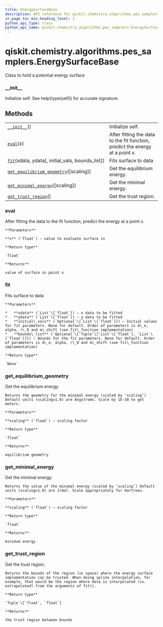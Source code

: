 ```yaml
---
title: EnergySurfaceBase
description: API reference for qiskit.chemistry.algorithms.pes_samplers.EnergySurfaceBase
in_page_toc_min_heading_level: 1
python_api_type: class
python_api_name: qiskit.chemistry.algorithms.pes_samplers.EnergySurfaceBase
---
```


<span id="qiskit-chemistry-algorithms-pes-samplers-energysurfacebase" />

# qiskit.chemistry.algorithms.pes\_samplers.EnergySurfaceBase

<Class id="qiskit.chemistry.algorithms.pes_samplers.EnergySurfaceBase" isDedicatedPage={true} github="https://github.com/qiskit-community/qiskit-aqua/tree/stable/0.9/qiskit/chemistry/algorithms/pes_samplers/potentials/potential_base.py" signature="EnergySurfaceBase" modifiers="class">
  Class to hold a potential energy surface

  ### \_\_init\_\_

  <Function id="qiskit.chemistry.algorithms.pes_samplers.EnergySurfaceBase.__init__" signature="__init__()">
    Initialize self. See help(type(self)) for accurate signature.
  </Function>

  ## Methods

  |                                                                                                                                                                                                                      |                                                                              |
  | -------------------------------------------------------------------------------------------------------------------------------------------------------------------------------------------------------------------- | ---------------------------------------------------------------------------- |
  | [`__init__`](#qiskit.chemistry.algorithms.pes_samplers.EnergySurfaceBase.__init__ "qiskit.chemistry.algorithms.pes_samplers.EnergySurfaceBase.__init__")()                                                           | Initialize self.                                                             |
  | [`eval`](#qiskit.chemistry.algorithms.pes_samplers.EnergySurfaceBase.eval "qiskit.chemistry.algorithms.pes_samplers.EnergySurfaceBase.eval")(x)                                                                      | After fitting the data to the fit function, predict the energy at a point x. |
  | [`fit`](#qiskit.chemistry.algorithms.pes_samplers.EnergySurfaceBase.fit "qiskit.chemistry.algorithms.pes_samplers.EnergySurfaceBase.fit")(xdata, ydata\[, initial\_vals, bounds\_list])                              | Fits surface to data                                                         |
  | [`get_equilibrium_geometry`](#qiskit.chemistry.algorithms.pes_samplers.EnergySurfaceBase.get_equilibrium_geometry "qiskit.chemistry.algorithms.pes_samplers.EnergySurfaceBase.get_equilibrium_geometry")(\[scaling]) | Get the equilibrium energy.                                                  |
  | [`get_minimal_energy`](#qiskit.chemistry.algorithms.pes_samplers.EnergySurfaceBase.get_minimal_energy "qiskit.chemistry.algorithms.pes_samplers.EnergySurfaceBase.get_minimal_energy")(\[scaling])                   | Get the minimal energy.                                                      |
  | [`get_trust_region`](#qiskit.chemistry.algorithms.pes_samplers.EnergySurfaceBase.get_trust_region "qiskit.chemistry.algorithms.pes_samplers.EnergySurfaceBase.get_trust_region")()                                   | Get the trust region.                                                        |

  ### eval

  <Function id="qiskit.chemistry.algorithms.pes_samplers.EnergySurfaceBase.eval" signature="eval(x)" modifiers="abstract">
    After fitting the data to the fit function, predict the energy at a point x.

    **Parameters**

    **x** (`float`) – value to evaluate surface in

    **Return type**

    `float`

    **Returns**

    value of surface in point x
  </Function>

  ### fit

  <Function id="qiskit.chemistry.algorithms.pes_samplers.EnergySurfaceBase.fit" signature="fit(xdata, ydata, initial_vals=None, bounds_list=None)" modifiers="abstract">
    Fits surface to data

    **Parameters**

    *   **xdata** (`List`\[`float`]) – x data to be fitted
    *   **ydata** (`List`\[`float`]) – y data to be fitted
    *   **initial\_vals** (`Optional`\[`List`\[`float`]]) – Initial values for fit parameters. None for default. Order of parameters is d\_e, alpha, r\_0 and m\_shift (see fit\_function implementation)
    *   **bounds\_list** (`Optional`\[`Tuple`\[`List`\[`float`], `List`\[`float`]]]) – Bounds for the fit parameters. None for default. Order of parameters is d\_e, alpha, r\_0 and m\_shift (see fit\_function implementation)

    **Return type**

    `None`
  </Function>

  ### get\_equilibrium\_geometry

  <Function id="qiskit.chemistry.algorithms.pes_samplers.EnergySurfaceBase.get_equilibrium_geometry" signature="get_equilibrium_geometry(scaling=1.0)" modifiers="abstract">
    Get the equilibrium energy.

    Returns the geometry for the minimal energy (scaled by ‘scaling’) Default units (scaling=1.0) are Angstroms. Scale by 1E-10 to get meters.

    **Parameters**

    **scaling** (`float`) – scaling factor

    **Return type**

    `float`

    **Returns**

    equilibrium geometry
  </Function>

  ### get\_minimal\_energy

  <Function id="qiskit.chemistry.algorithms.pes_samplers.EnergySurfaceBase.get_minimal_energy" signature="get_minimal_energy(scaling=1.0)" modifiers="abstract">
    Get the minimal energy.

    Returns the value of the minimal energy (scaled by ‘scaling’) Default units (scaling=1.0) are J/mol. Scale appropriately for Hartrees.

    **Parameters**

    **scaling** (`float`) – scaling factor

    **Return type**

    `float`

    **Returns**

    minimum energy
  </Function>

  ### get\_trust\_region

  <Function id="qiskit.chemistry.algorithms.pes_samplers.EnergySurfaceBase.get_trust_region" signature="get_trust_region()" modifiers="abstract">
    Get the trust region.

    Returns the bounds of the region (in space) where the energy surface implementation can be trusted. When doing spline interpolation, for example, that would be the region where data is interpolated (vs. extrapolated) from the arguments of fit().

    **Return type**

    `Tuple`\[`float`, `float`]

    **Returns**

    the trust region between bounds
  </Function>
</Class>


